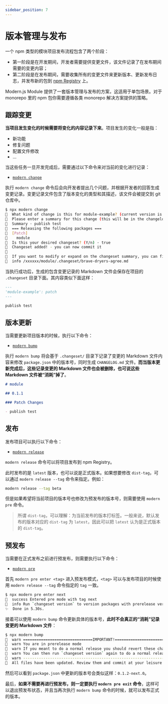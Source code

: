 ```yaml
---
sidebar_position: 7
---
```


# 版本管理与发布

一个 npm 类型的模块项目发布流程包含了两个阶段：

- 第一阶段是在开发期间，开发者需要提供变更文件，该文件记录了在发布期间需要的变更内容；
- 第二阶段是在发布期间，需要收集所有的变更文件来更新版本、更新发布日志，并发布新的包到 [npm Registry](https://www.npmjs.com/) 上。

Modern.js Module 提供了一套版本管理与发布的方案，这适用于单包场景。对于 monorepo 里的 npm 包你需要遵循各类 monorepo 解决方案提供的策略。


<PublishEMO />

## 跟踪变更

**当项目发生变化的时候需要将变化的内容记录下来**。项目发生的变化一般是指：

- 新功能
- 修复问题
- 配置文件修改
- ...

当这些任务一旦开发完成后，需要通过以下命令来对当前的变化进行记录：

- [`modern change`](/guide/basic/command-preview#modern-change)

执行 `modern change` 命令后会向开发者提出几个问题，并根据开发者的回答生成变更记录。变更记录文件包含了版本变化的类型和其描述，该文件会被提交到 git 仓库中。

```bash
$ npx modern change
🦋  What kind of change is this for module-example? (current version is 0.1.0) · patch
🦋  Please enter a summary for this change (this will be in the changelogs). Submit empty line to open external editor
🦋  Summary · publish test
🦋  === Releasing the following packages ===
🦋  [Patch]
🦋    module
🦋  Is this your desired changeset? (Y/n) · true
🦋  Changeset added! - you can now commit it
🦋
🦋  If you want to modify or expand on the changeset summary, you can find it here
🦋  info /xxxxxx/module/.changeset/brave-dryers-agree.md
```

当执行成功后，生成的包含变更记录的 Markdown 文件会保存在项目的 `.changeset` 目录下面。其内容类似下面这样：

```markdown title=".changeset/brave-dryers-agree.md"
---
'module-example': patch
---

publish test
```

## 版本更新

当需要更新项目版本的时候，执行以下命令：

- [`modern bump`](/guide/basic/command-preview#modern-bump)

执行 `modern bump` 将会基于 `.changeset/` 目录下记录了变更的 Markdown 文件内容来修改 `package.json` 中的版本号，同时生成 `CHANGELOG.md` 文件。**而当版本更新完成后，这些记录变更的 Markdown 文件也会被删除，也可说这些 Markdown 文件被“消耗”掉了**。

```markdown title="CHANGELOG.md"
# module

## 0.1.1

### Patch Changes

- publish test
```

## 发布

发布项目可以执行以下命令：

- [`modern release`](/guide/basic/command-preview#modern-release)

`modern release` 命令可以将项目发布到 npm Registry。

此时发布的是 `latest` 版本，也可以说是正式版本。如果想要修改 `dist-tag`，可以通过 `modern release --tag` 命令来指定。例如：

```bash
modern release --tag beta
```

但是如果希望将当前项目的版本号也修改为预发布的版本号，则需要使用 `modern pre` 命令。

> 所谓 `dist-tag`，可以理解：为当前发布的版本打标签。一般来说，默认发布的版本对应的 `dist-tag` 为 `latest`，因此可以把 `latest` 认为是正式版本的 `dist-tag`。

## 预发布

当需要在正式发布之前进行预发布，则需要执行以下命令：

- [`modern pre`](/guide/basic/command-preview#modern-pre)

首先 `modern pre enter <tag>` 进入预发布模式，`<tag>` 可以与发布项目的时候使用 `modern release --tag` 命令指定的 `tag` 一致。

```bash
$ npx modern pre enter next
🦋  success Entered pre mode with tag next
🦋  info Run `changeset version` to version packages with prerelease versions
✨  Done in 5.30s.
```

接着可以使用 `modern bump` 命令更新具体的版本号，**此时不会真正的“消耗”记录变更的 Markdown 文件**：

```bash
$ npx modern bump
🦋  warn ===============================IMPORTANT!===============================
🦋  warn You are in prerelease mode
🦋  warn If you meant to do a normal release you should revert these changes and run `changeset pre exit`
🦋  warn You can then run `changeset version` again to do a normal release
🦋  warn ----------------------------------------------------------------------
🦋  All files have been updated. Review them and commit at your leisure
```

然后可以看到 `package.json` 中更新的版本号会类似这样：`0.1.2-next.0`。

最后，**如果不需要再进行预发布，则一定要执行 `modern pre exit` 命令**，这样可以退出预发布状态，并且当再次执行 `modern bump` 命令的时候，就可以发布正式的版本。

